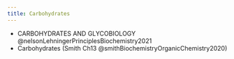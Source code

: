 ```yaml
---
title: Carbohydrates
---
```



:::{.callout title="Readings"}

- CARBOHYDRATES AND GLYCOBIOLOGY @nelsonLehningerPrinciplesBiochemistry2021
- Carbohydrates (Smith Ch13 @smithBiochemistryOrganicChemistry2020)
:::